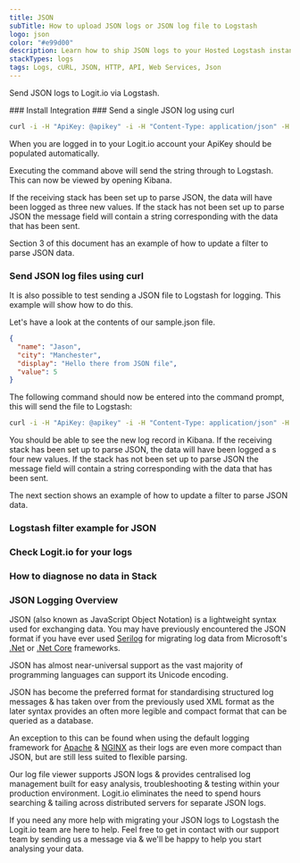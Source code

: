 ```yaml
---
title: JSON
subTitle: How to upload JSON logs or JSON log file to Logstash
logo: json
color: "#e99d00"
description: Learn how to ship JSON logs to your Hosted Logstash instance using our example configurations. Simplify sending logs with Logit.io's source configurations.
stackTypes: logs
tags: Logs, cURL, JSON, HTTP, API, Web Services, Json
---
```


Send JSON logs to Logit.io via Logstash.

<Steps>
  ### Install Integration
  <InstallIntegration/>
  ### Send a single JSON log using curl

  ```cmd copy
  curl -i -H "ApiKey: @apikey" -i -H "Content-Type: application/json" -H "LogType: default" https://@logitApiEndpoint/v2 -d '{"test":"This is a test", "Country":"United Kingdom", "Weather":"Sunny" }'
  ```

  When you are logged in to your Logit.io account your ApiKey should be populated automatically.

  Executing the command above will send the string through to Logstash. This can now be viewed by opening Kibana.

  If the receiving stack has been set up to parse JSON, the data will have been logged as three new values. 
  If the stack has not been set up to parse JSON the message 
  field will contain a string corresponding with the data that has been sent.

  Section 3 of this document has an example of how to update a filter to parse JSON data.

  ### Send JSON log files using curl

  It is also possible to test sending a JSON file to Logstash for logging. This example will show how to do this. 

  Let's have a look at the contents of our sample.json file.

  ```json copy
  {
    "name": "Jason",
    "city": "Manchester",
    "display": "Hello there from JSON file",
    "value": 5
  }
  ```

  The following command should now be entered into the command prompt, this will send the file to Logstash:

  ```cmd copy
  curl -i -H "ApiKey: @apikey" -i -H "Content-Type: application/json" -H "LogType: json" https://@logitApiEndpoint/v2 -d @sample.json
  ```

  You should be able to see the new log record in Kibana. If the receiving stack has been set up to parse JSON, the data will have been logged a
  s four new values. If the stack has not been set up to parse JSON the message field will contain a string corresponding with the data that has been sent.

  The next section shows an example of how to update a filter to parse JSON data.

  ### Logstash filter example for JSON

  <LogstashFilterExampleJson />

  ### Check Logit.io for your logs

  <LaunchStack utmMedium="logs" utmCampaign="json" source="json" />

  ### How to diagnose no data in Stack

  <DiagnoseNoData />

</Steps>

### JSON Logging Overview

JSON (also known as JavaScript Object Notation) is a lightweight syntax used for exchanging data. 
You may have previously encountered the JSON format if you have ever used 
[Serilog](/integrations/log-management/languages-and-libraries/serilog) for migrating log data from 
Microsoft's [.Net](/integrations/log-management/languages-and-libraries/dotnet) or 
[.Net Core](/integrations/log-management/languages-and-libraries/dotnet) frameworks.

JSON has almost near-universal support as the vast majority of programming languages can support its Unicode encoding.

JSON has become the preferred format for standardising structured log messages & 
has taken over from the previously used XML format as the later syntax provides an often more 
legible and compact format that can be queried as a database.

An exception to this can be found when using the default logging framework 
for [Apache](/integrations/log-management/applications/apache) & [NGINX](/integrations/log-management/applications/nginx) 
as their logs are even more compact than JSON, but are still less suited to flexible parsing.

Our log file viewer supports JSON logs & provides centralised log management built for easy 
analysis, troubleshooting & testing within your production environment. Logit.io eliminates 
the need to spend hours searching & tailing across distributed servers for separate JSON logs.

If you need any more help with migrating your JSON logs to Logstash the Logit.io team 
are here to help. Feel free to get in contact with our support team by 
sending us a message via <IntercomButton text="live chat" /> & we'll be happy to help you start analysing your data.

